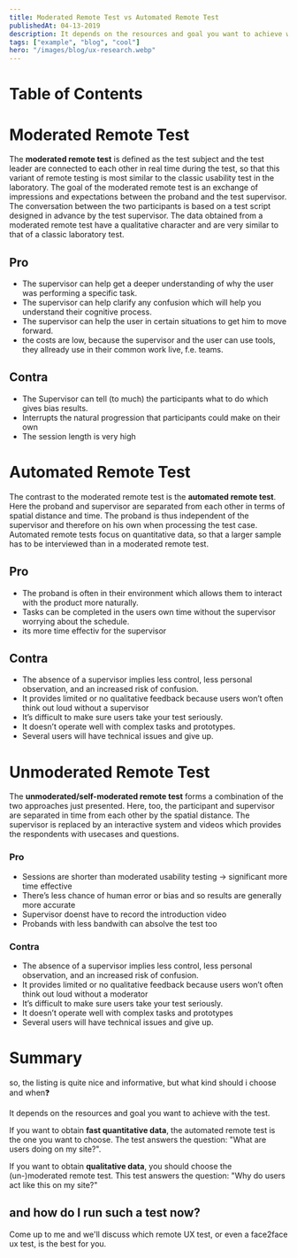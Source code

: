 ```yaml
---
title: Moderated Remote Test vs Automated Remote Test
publishedAt: 04-13-2019
description: It depends on the resources and goal you want to achieve with the test which one to chose.
tags: ["example", "blog", "cool"]
hero: "/images/blog/ux-research.webp"
---
```


# Table of Contents

# Moderated Remote Test

The **moderated remote test** is defined as the test subject and the test leader are connected to each other in real time during the test, so that this variant of remote testing is most similar to the classic usability test in the laboratory. The goal of the moderated remote test is an exchange of impressions and expectations between the proband and the test supervisor. The conversation between the two participants is based on a test script designed in advance by the test supervisor. The data obtained from a moderated remote test have a qualitative character and are very similar to that of a classic laboratory test.

## Pro

- The supervisor can help get a deeper understanding of why the user was performing a specific task.
- The supervisor can help clarify any confusion which will help you understand their cognitive process.
- The supervisor can help the user in certain situations to get him to move forward.
- the costs are low, because the supervisor and the user can use tools, they allready use in their common work live, f.e. teams.

## Contra

- The Supervisor can tell (to much) the participants what to do which gives bias results.
- Interrupts the natural progression that participants could make on their own
- The session length is very high

# Automated Remote Test

The contrast to the moderated remote test is the **automated remote test**. Here the proband and supervisor are separated from each other in terms of spatial distance and time. The proband is thus independent of the supervisor and therefore on his own when processing the test case. Automated remote tests focus on quantitative data, so that a larger sample has to be interviewed than in a moderated remote test.

## Pro

- The proband is often in their environment which allows them to interact with the product more naturally.
- Tasks can be completed in the users own time without the supervisor worrying about the schedule.
- its more time effectiv for the supervisor

## Contra

- The absence of a supervisor implies less control, less personal observation, and an increased risk of confusion.
- It provides limited or no qualitative feedback because users won’t often think out loud without a supervisor
- It’s difficult to make sure users take your test seriously.
- It doesn’t operate well with complex tasks and prototypes.
- Several users will have technical issues and give up.

# Unmoderated Remote Test

The **unmoderated/self-moderated remote test** forms a combination of the two approaches just presented. Here, too, the participant and supervisor are separated in time from each other by the spatial distance. The supervisor is replaced by an interactive system and videos which provides the respondents with usecases and questions.

### Pro

- Sessions are shorter than moderated usability testing → significant more time effective
- There’s less chance of human error or bias and so results are generally more accurate
- Supervisor doenst have to record the introduction video
- Probands with less bandwith can absolve the test too

### Contra

- The absence of a supervisor implies less control, less personal observation, and an increased risk of confusion.
- It provides limited or no qualitative feedback because users won’t often think out loud without a moderator
- It’s difficult to make sure users take your test seriously.
- It doesn’t operate well with complex tasks and prototypes
- Several users will have technical issues and give up.

# Summary

<Callout>so, the listing is quite nice and informative, but what kind should i choose and when❓</Callout>

It depends on the resources and goal you want to achieve with the test.

If you want to obtain **fast quantitative data**, the automated remote test is the one you want to choose. The test answers the question: "What are users doing on my site?".

If you want to obtain **qualitative data**, you should choose the (un-)moderated remote test. This test answers the question: "Why do users act like this on my site?"

## and how do I run such a test now?

Come up to me and we'll discuss which remote UX test, or even a face2face ux test, is the best for you.
